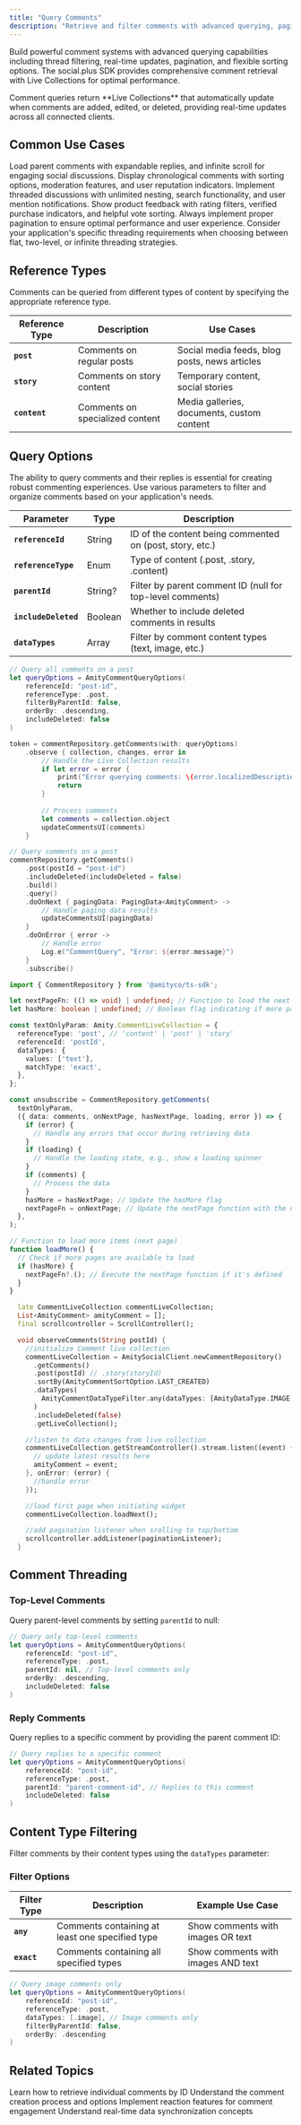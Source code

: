```yaml
---
title: "Query Comments"
description: "Retrieve and filter comments with advanced querying, pagination, real-time updates, and comprehensive threading support"
---
```


Build powerful comment systems with advanced querying capabilities including thread filtering, real-time updates, pagination, and flexible sorting options. The social.plus SDK provides comprehensive comment retrieval with Live Collections for optimal performance.

<Info>
  Comment queries return **Live Collections** that automatically update when comments are added, edited, or deleted, providing real-time updates across all connected clients.
</Info>

## Common Use Cases

<CardGroup cols={2}>
  <Card title="Social Media" icon="rss">
    Load parent comments with expandable replies, and infinite scroll for engaging social discussions.
  </Card>
  <Card title="News Comments" icon="newspaper">
    Display chronological comments with sorting options, moderation features, and user reputation indicators.
  </Card>
  <Card title="Forum Discussions" icon="comments">
    Implement threaded discussions with unlimited nesting, search functionality, and user mention notifications.
  </Card>
  <Card title="Product Reviews" icon="star">
    Show product feedback with rating filters, verified purchase indicators, and helpful vote sorting.
  </Card>
</CardGroup>

<Note>
  Always implement proper pagination to ensure optimal performance and user experience. Consider your application's specific threading requirements when choosing between flat, two-level, or infinite threading strategies.
</Note>

## Reference Types

Comments can be queried from different types of content by specifying the appropriate reference type.

| Reference Type | Description                     | Use Cases                                     |
| -------------- | ------------------------------- | --------------------------------------------- |
| **`post`**     | Comments on regular posts       | Social media feeds, blog posts, news articles |
| **`story`**    | Comments on story content       | Temporary content, social stories             |
| **`content`**  | Comments on specialized content | Media galleries, documents, custom content    |

## Query Options

The ability to query comments and their replies is essential for creating robust commenting experiences. Use various parameters to filter and organize comments based on your application's needs.

| Parameter            | Type    | Description                                               |
| -------------------- | ------- | --------------------------------------------------------- |
| **`referenceId`**    | String  | ID of the content being commented on (post, story, etc.)  |
| **`referenceType`**  | Enum    | Type of content (.post, .story, .content)                 |
| **`parentId`**       | String? | Filter by parent comment ID (null for top-level comments) |
| **`includeDeleted`** | Boolean | Whether to include deleted comments in results            |
| **`dataTypes`**      | Array   | Filter by comment content types (text, image, etc.)       |

<CodeGroup>

```swift iOS
// Query all comments on a post
let queryOptions = AmityCommentQueryOptions(
    referenceId: "post-id",
    referenceType: .post,
    filterByParentId: false,
    orderBy: .descending,
    includeDeleted: false
)

token = commentRepository.getComments(with: queryOptions)
    .observe { collection, changes, error in
        // Handle the Live Collection results
        if let error = error {
            print("Error querying comments: \(error.localizedDescription)")
            return
        }
        
        // Process comments
        let comments = collection.object
        updateCommentsUI(comments)
    }
```


```kotlin Android
// Query comments on a post
commentRepository.getComments()
    .post(postId = "post-id")
    .includeDeleted(includeDeleted = false)
    .build()
    .query()
    .doOnNext { pagingData: PagingData<AmityComment> ->
        // Handle paging data results
        updateCommentsUI(pagingData)
    }
    .doOnError { error ->
        // Handle error
        Log.e("CommentQuery", "Error: ${error.message}")
    }
    .subscribe()
```


```typescript TypeScript
import { CommentRepository } from '@amityco/ts-sdk';

let nextPageFn: (() => void) | undefined; // Function to load the next page of data
let hasMore: boolean | undefined; // Boolean flag indicating if more pages are available

const textOnlyParam: Amity.CommentLiveCollection = {
  referenceType: 'post', // 'content' | 'post' | 'story'
  referenceId: 'postId',
  dataTypes: {
    values: ['text'],
    matchType: 'exact',
  },
};

const unsubscribe = CommentRepository.getComments(
  textOnlyParam,
  ({ data: comments, onNextPage, hasNextPage, loading, error }) => {
    if (error) {
      // Handle any errors that occur during retrieving data
    }
    if (loading) {
      // Handle the loading state, e.g., show a loading spinner
    }
    if (comments) {
      // Process the data
    }
    hasMore = hasNextPage; // Update the hasMore flag
    nextPageFn = onNextPage; // Update the nextPage function with the new one provided
  },
);

// Function to load more items (next page)
function loadMore() {
  // Check if more pages are available to load
  if (hasMore) {
    nextPageFn?.(); // Execute the nextPage function if it's defined
  }
}
```


```dart Flutter
  late CommentLiveCollection commentLiveCollection;
  List<AmityComment> amityComment = [];
  final scrollcontroller = ScrollController();

  void observeComments(String postId) {
    //initialize Comment live collection
    commentLiveCollection = AmitySocialClient.newCommentRepository()
      .getComments()
      .post(postId) // .story(storyId)
      .sortBy(AmityCommentSortOption.LAST_CREATED)
      .dataTypes(
        AmityCommentDataTypeFilter.any(dataTypes: [AmityDataType.IMAGE, AmityDataType.TEXT])
      )
      .includeDeleted(false)
      .getLiveCollection();

    //listen to data changes from live collection
    commentLiveCollection.getStreamController().stream.listen((event) {
      // update latest results here
      amityComment = event;
    }, onError: (error) {
      //handle error
    });

    //load first page when initiating widget
    commentLiveCollection.loadNext();

    //add pagination listener when srolling to top/bottom
    scrollcontroller.addListener(paginationListener);
  }
```

</CodeGroup>

## Comment Threading

### Top-Level Comments

Query parent-level comments by setting `parentId` to null:

```swift
// Query only top-level comments
let queryOptions = AmityCommentQueryOptions(
    referenceId: "post-id",
    referenceType: .post,
    parentId: nil, // Top-level comments only
    orderBy: .descending,
    includeDeleted: false
)
```

### Reply Comments

Query replies to a specific comment by providing the parent comment ID:

```swift
// Query replies to a specific comment
let queryOptions = AmityCommentQueryOptions(
    referenceId: "post-id",
    referenceType: .post,
    parentId: "parent-comment-id", // Replies to this comment
    includeDeleted: false
)
```

## Content Type Filtering

Filter comments by their content types using the `dataTypes` parameter:

### Filter Options

| Filter Type | Description                                     | Example Use Case                   |
| ----------- | ----------------------------------------------- | ---------------------------------- |
| **`any`**   | Comments containing at least one specified type | Show comments with images OR text  |
| **`exact`** | Comments containing all specified types         | Show comments with images AND text |

```swift
// Query image comments only
let queryOptions = AmityCommentQueryOptions(
    referenceId: "post-id",
    referenceType: .post,
    dataTypes: [.image], // Image comments only
    filterByParentId: false,
    orderBy: .descending
)
```

## Related Topics

<CardGroup cols={2}>
  <Card title="Get Comment" icon="message" href="/social-plus-sdk/social/content-management/comments/retrieval/get-comment">
    Learn how to retrieve individual comments by ID
  </Card>
  <Card title="Create Comment" icon="plus" href="/social-plus-sdk/social/content-management/comments/creation/create-comment">
    Understand the comment creation process and options
  </Card>
  <Card title="Comment Reactions" icon="heart" href="/social-plus-sdk/social/comments/get-comment-reaction-data">
    Implement reaction features for comment engagement
  </Card>
  <Card title="Live Collections" icon="refresh" href="/social-plus-sdk/core-concepts/realtime-communication/live-objects-collections/overview">
    Understand real-time data synchronization concepts
  </Card>
</CardGroup>